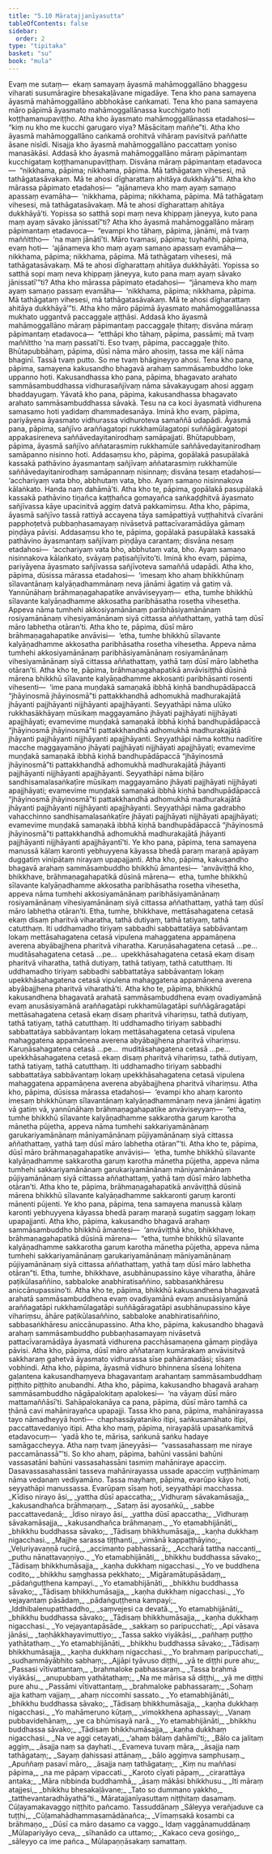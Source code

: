 ```yaml
---
title: "5.10 Māratajjanīyasutta"
tableOfContents: false
sidebar:
  order: 2
type: "tipitaka"
basket: "su"
book: "mula"
---
```



<DynamicBreadcrumb />

<Division number="506" book="mula">

<Paragraph number="1733" book="mula">
Evaṃ me sutaṃ—  ekaṃ samayaṃ āyasmā mahāmoggallāno bhaggesu viharati susumāragire bhesakaḷāvane migadāye. Tena kho pana samayena āyasmā mahāmoggallāno abbhokāse caṅkamati. Tena kho pana samayena māro pāpimā āyasmato mahāmoggallānassa kucchigato hoti koṭṭhamanupaviṭṭho. Atha kho āyasmato mahāmoggallānassa etadahosi—  “kiṃ nu kho me kucchi garugaro viya? Māsācitaṃ maññe”ti. Atha kho āyasmā mahāmoggallāno caṅkamā orohitvā vihāraṃ pavisitvā paññatte āsane nisīdi. Nisajja kho āyasmā mahāmoggallāno paccattaṃ yoniso manasākāsi.
</Paragraph>

<Paragraph number="1734" book="mula">
Addasā kho āyasmā mahāmoggallāno māraṃ pāpimantaṃ kucchigataṃ koṭṭhamanupaviṭṭhaṃ. Disvāna māraṃ pāpimantaṃ etadavoca—  “nikkhama, pāpima; nikkhama, pāpima. Mā tathāgataṃ vihesesi, mā tathāgatasāvakaṃ. Mā te ahosi dīgharattaṃ ahitāya dukkhāyā”ti.
</Paragraph>

<Paragraph number="1735" book="mula">
Atha kho mārassa pāpimato etadahosi—  “ajānameva kho maṃ ayaṃ samaṇo apassaṃ evamāha—  ‘nikkhama, pāpima; nikkhama, pāpima. Mā tathāgataṃ vihesesi, mā tathāgatasāvakaṃ. Mā te ahosi dīgharattaṃ ahitāya dukkhāyā’ti. Yopissa so satthā sopi maṃ neva khippaṃ jāneyya, kuto pana maṃ ayaṃ sāvako jānissatī”ti?
</Paragraph>

<Paragraph number="1736" book="mula">
Atha kho āyasmā mahāmoggallāno māraṃ pāpimantaṃ etadavoca—  “evampi kho tāhaṃ, pāpima, jānāmi, mā tvaṃ maññittho—  ‘na maṃ jānātī’ti. Māro tvamasi, pāpima; tuyhañhi, pāpima, evaṃ hoti—  ‘ajānameva kho maṃ ayaṃ samaṇo apassaṃ evamāha—  nikkhama, pāpima; nikkhama, pāpima. Mā tathāgataṃ vihesesi, mā tathāgatasāvakaṃ. Mā te ahosi dīgharattaṃ ahitāya dukkhāyāti. Yopissa so satthā sopi maṃ neva khippaṃ jāneyya, kuto pana maṃ ayaṃ sāvako jānissatī’”ti?
</Paragraph>

<Paragraph number="1737" book="mula">
Atha kho mārassa pāpimato etadahosi—  “jānameva kho maṃ ayaṃ samaṇo passaṃ evamāha—  ‘nikkhama, pāpima; nikkhama, pāpima. Mā tathāgataṃ vihesesi, mā tathāgatasāvakaṃ. Mā te ahosi dīgharattaṃ ahitāya dukkhāyā’”ti. Atha kho māro pāpimā āyasmato mahāmoggallānassa mukhato uggantvā paccaggaḷe aṭṭhāsi.
</Paragraph>

</Division>
<Division number="507" book="mula">

<Paragraph number="1738" book="mula">
Addasā kho āyasmā mahāmoggallāno māraṃ pāpimantaṃ paccaggaḷe ṭhitaṃ; disvāna māraṃ pāpimantaṃ etadavoca—  “etthāpi kho tāhaṃ, pāpima, passāmi; mā tvaṃ maññittho ‘na maṃ passatī’ti. Eso tvaṃ, pāpima, paccaggaḷe ṭhito. Bhūtapubbāhaṃ, pāpima, dūsī nāma māro ahosiṃ, tassa me kāḷī nāma bhaginī. Tassā tvaṃ putto. So me tvaṃ bhāgineyyo ahosi. Tena kho pana, pāpima, samayena kakusandho bhagavā arahaṃ sammāsambuddho loke uppanno hoti. Kakusandhassa kho pana, pāpima, bhagavato arahato sammāsambuddhassa vidhurasañjīvaṃ nāma sāvakayugaṃ ahosi aggaṃ bhaddayugaṃ. Yāvatā kho pana, pāpima, kakusandhassa bhagavato arahato sammāsambuddhassa sāvakā. Tesu na ca koci āyasmatā vidhurena samasamo hoti yadidaṃ dhammadesanāya. Iminā kho evaṃ, pāpima, pariyāyena āyasmato vidhurassa vidhuroteva samaññā udapādi.
</Paragraph>

<Paragraph number="1739" book="mula">
Āyasmā pana, pāpima, sañjīvo araññagatopi rukkhamūlagatopi suññāgāragatopi appakasireneva saññāvedayitanirodhaṃ samāpajjati. Bhūtapubbaṃ, pāpima, āyasmā sañjīvo aññatarasmiṃ rukkhamūle saññāvedayitanirodhaṃ samāpanno nisinno hoti. Addasaṃsu kho, pāpima, gopālakā pasupālakā kassakā pathāvino āyasmantaṃ sañjīvaṃ aññatarasmiṃ rukkhamūle saññāvedayitanirodhaṃ samāpannaṃ nisinnaṃ; disvāna tesaṃ etadahosi—  ‘acchariyaṃ vata bho, abbhutaṃ vata, bho. Ayaṃ samaṇo nisinnakova kālaṅkato. Handa naṃ dahāmā’ti. Atha kho te, pāpima, gopālakā pasupālakā kassakā pathāvino tiṇañca kaṭṭhañca gomayañca saṅkaḍḍhitvā āyasmato sañjīvassa kāye upacinitvā aggiṃ datvā pakkamiṃsu. Atha kho, pāpima, āyasmā sañjīvo tassā rattiyā accayena tāya samāpattiyā vuṭṭhahitvā cīvarāni papphoṭetvā pubbaṇhasamayaṃ nivāsetvā pattacīvaramādāya gāmaṃ piṇḍāya pāvisi. Addasaṃsu kho te, pāpima, gopālakā pasupālakā kassakā pathāvino āyasmantaṃ sañjīvaṃ piṇḍāya carantaṃ; disvāna nesaṃ etadahosi—  ‘acchariyaṃ vata bho, abbhutaṃ vata, bho. Ayaṃ samaṇo nisinnakova kālaṅkato, svāyaṃ paṭisañjīvito’ti. Iminā kho evaṃ, pāpima, pariyāyena āyasmato sañjīvassa sañjīvoteva samaññā udapādi.
</Paragraph>

</Division>
<Division number="508" book="mula">

<Paragraph number="1740" book="mula">
Atha kho, pāpima, dūsissa mārassa etadahosi—  ‘imesaṃ kho ahaṃ bhikkhūnaṃ sīlavantānaṃ kalyāṇadhammānaṃ neva jānāmi āgatiṃ vā gatiṃ vā. Yannūnāhaṃ brāhmaṇagahapatike anvāviseyyaṃ—  etha, tumhe bhikkhū sīlavante kalyāṇadhamme akkosatha paribhāsatha rosetha vihesetha. Appeva nāma tumhehi akkosiyamānānaṃ paribhāsiyamānānaṃ rosiyamānānaṃ vihesiyamānānaṃ siyā cittassa aññathattaṃ, yathā taṃ dūsī māro labhetha otāran’ti. Atha kho te, pāpima, dūsī māro brāhmaṇagahapatike anvāvisi—  ‘etha, tumhe bhikkhū sīlavante kalyāṇadhamme akkosatha paribhāsatha rosetha vihesetha. Appeva nāma tumhehi akkosiyamānānaṃ paribhāsiyamānānaṃ rosiyamānānaṃ vihesiyamānānaṃ siyā cittassa aññathattaṃ, yathā taṃ dūsī māro labhetha otāran’ti.
</Paragraph>

<Paragraph number="1741" book="mula">
Atha kho te, pāpima, brāhmaṇagahapatikā anvāvisiṭṭhā dūsinā mārena bhikkhū sīlavante kalyāṇadhamme akkosanti paribhāsanti rosenti vihesenti—  ‘ime pana muṇḍakā samaṇakā ibbhā kiṇhā bandhupādāpaccā “jhāyinosmā jhāyinosmā”ti pattakkhandhā adhomukhā madhurakajātā jhāyanti pajjhāyanti nijjhāyanti apajjhāyanti. Seyyathāpi nāma ulūko rukkhasākhāyaṃ mūsikaṃ maggayamāno jhāyati pajjhāyati nijjhāyati apajjhāyati; evamevime muṇḍakā samaṇakā ibbhā kiṇhā bandhupādāpaccā “jhāyinosmā jhāyinosmā”ti pattakkhandhā adhomukhā madhurakajātā jhāyanti pajjhāyanti nijjhāyanti apajjhāyanti. Seyyathāpi nāma kotthu nadītīre macche maggayamāno jhāyati pajjhāyati nijjhāyati apajjhāyati; evamevime muṇḍakā samaṇakā ibbhā kiṇhā bandhupādāpaccā “jhāyinosmā jhāyinosmā”ti pattakkhandhā adhomukhā madhurakajātā jhāyanti pajjhāyanti nijjhāyanti apajjhāyanti. Seyyathāpi nāma biḷāro sandhisamalasaṅkaṭīre mūsikaṃ maggayamāno jhāyati pajjhāyati nijjhāyati apajjhāyati; evamevime muṇḍakā samaṇakā ibbhā kiṇhā bandhupādāpaccā “jhāyinosmā jhāyinosmā”ti pattakkhandhā adhomukhā madhurakajātā jhāyanti pajjhāyanti nijjhāyanti apajjhāyanti. Seyyathāpi nāma gadrabho vahacchinno sandhisamalasaṅkaṭīre jhāyati pajjhāyati nijjhāyati apajjhāyati; evamevime muṇḍakā samaṇakā ibbhā kiṇhā bandhupādāpaccā “jhāyinosmā jhāyinosmā”ti pattakkhandhā adhomukhā madhurakajātā jhāyanti pajjhāyanti nijjhāyanti apajjhāyantī’ti.
</Paragraph>

<Paragraph number="1742" book="mula">
Ye kho pana, pāpima, tena samayena manussā kālaṃ karonti yebhuyyena kāyassa bhedā paraṃ maraṇā apāyaṃ duggatiṃ vinipātaṃ nirayaṃ upapajjanti.
</Paragraph>

</Division>
<Division number="509" book="mula">

<Paragraph number="1743" book="mula">
Atha kho, pāpima, kakusandho bhagavā arahaṃ sammāsambuddho bhikkhū āmantesi—  ‘anvāviṭṭhā kho, bhikkhave, brāhmaṇagahapatikā dūsinā mārena—  etha, tumhe bhikkhū sīlavante kalyāṇadhamme akkosatha paribhāsatha rosetha vihesetha, appeva nāma tumhehi akkosiyamānānaṃ paribhāsiyamānānaṃ rosiyamānānaṃ vihesiyamānānaṃ siyā cittassa aññathattaṃ, yathā taṃ dūsī māro labhetha otāran’ti. Etha, tumhe, bhikkhave, mettāsahagatena cetasā ekaṃ disaṃ pharitvā viharatha, tathā dutiyaṃ, tathā tatiyaṃ, tathā catutthaṃ. Iti uddhamadho tiriyaṃ sabbadhi sabbattatāya sabbāvantaṃ lokaṃ mettāsahagatena cetasā vipulena mahaggatena appamāṇena averena abyābajjhena pharitvā viharatha. Karuṇāsahagatena cetasā …pe…  muditāsahagatena cetasā …pe…  upekkhāsahagatena cetasā ekaṃ disaṃ pharitvā viharatha, tathā dutiyaṃ, tathā tatiyaṃ, tathā catutthaṃ. Iti uddhamadho tiriyaṃ sabbadhi sabbattatāya sabbāvantaṃ lokaṃ upekkhāsahagatena cetasā vipulena mahaggatena appamāṇena averena abyābajjhena pharitvā viharathā’ti.
</Paragraph>

<Paragraph number="1744" book="mula">
Atha kho te, pāpima, bhikkhū kakusandhena bhagavatā arahatā sammāsambuddhena evaṃ ovadiyamānā evaṃ anusāsiyamānā araññagatāpi rukkhamūlagatāpi suññāgāragatāpi mettāsahagatena cetasā ekaṃ disaṃ pharitvā vihariṃsu, tathā dutiyaṃ, tathā tatiyaṃ, tathā catutthaṃ. Iti uddhamadho tiriyaṃ sabbadhi sabbattatāya sabbāvantaṃ lokaṃ mettāsahagatena cetasā vipulena mahaggatena appamāṇena averena abyābajjhena pharitvā vihariṃsu. Karuṇāsahagatena cetasā …pe…  muditāsahagatena cetasā …pe…  upekkhāsahagatena cetasā ekaṃ disaṃ pharitvā vihariṃsu, tathā dutiyaṃ, tathā tatiyaṃ, tathā catutthaṃ. Iti uddhamadho tiriyaṃ sabbadhi sabbattatāya sabbāvantaṃ lokaṃ upekkhāsahagatena cetasā vipulena mahaggatena appamāṇena averena abyābajjhena pharitvā vihariṃsu.
</Paragraph>

</Division>
<Division number="510" book="mula">

<Paragraph number="1745" book="mula">
Atha kho, pāpima, dūsissa mārassa etadahosi—  ‘evampi kho ahaṃ karonto imesaṃ bhikkhūnaṃ sīlavantānaṃ kalyāṇadhammānaṃ neva jānāmi āgatiṃ vā gatiṃ vā, yannūnāhaṃ brāhmaṇagahapatike anvāviseyyaṃ—  “etha, tumhe bhikkhū sīlavante kalyāṇadhamme sakkarotha garuṃ karotha mānetha pūjetha, appeva nāma tumhehi sakkariyamānānaṃ garukariyamānānaṃ māniyamānānaṃ pūjiyamānānaṃ siyā cittassa aññathattaṃ, yathā taṃ dūsī māro labhetha otāran”’ti.
</Paragraph>

<Paragraph number="1746" book="mula">
Atha kho te, pāpima, dūsī māro brāhmaṇagahapatike anvāvisi—  ‘etha, tumhe bhikkhū sīlavante kalyāṇadhamme sakkarotha garuṃ karotha mānetha pūjetha, appeva nāma tumhehi sakkariyamānānaṃ garukariyamānānaṃ māniyamānānaṃ pūjiyamānānaṃ siyā cittassa aññathattaṃ, yathā taṃ dūsī māro labhetha otāran’ti. Atha kho te, pāpima, brāhmaṇagahapatikā anvāviṭṭhā dūsinā mārena bhikkhū sīlavante kalyāṇadhamme sakkaronti garuṃ karonti mānenti pūjenti.
</Paragraph>

<Paragraph number="1747" book="mula">
Ye kho pana, pāpima, tena samayena manussā kālaṃ karonti yebhuyyena kāyassa bhedā paraṃ maraṇā sugatiṃ saggaṃ lokaṃ upapajjanti.
</Paragraph>

</Division>
<Division number="511" book="mula">

<Paragraph number="1748" book="mula">
Atha kho, pāpima, kakusandho bhagavā arahaṃ sammāsambuddho bhikkhū āmantesi—  ‘anvāviṭṭhā kho, bhikkhave, brāhmaṇagahapatikā dūsinā mārena—  “etha, tumhe bhikkhū sīlavante kalyāṇadhamme sakkarotha garuṃ karotha mānetha pūjetha, appeva nāma tumhehi sakkariyamānānaṃ garukariyamānānaṃ māniyamānānaṃ pūjiyamānānaṃ siyā cittassa aññathattaṃ, yathā taṃ dūsī māro labhetha otāran”ti. Etha, tumhe, bhikkhave, asubhānupassino kāye viharatha, āhāre paṭikūlasaññino, sabbaloke anabhiratisaññino, sabbasaṅkhāresu aniccānupassino’ti.
</Paragraph>

<Paragraph number="1749" book="mula">
Atha kho te, pāpima, bhikkhū kakusandhena bhagavatā arahatā sammāsambuddhena evaṃ ovadiyamānā evaṃ anusāsiyamānā araññagatāpi rukkhamūlagatāpi suññāgāragatāpi asubhānupassino kāye vihariṃsu, āhāre paṭikūlasaññino, sabbaloke anabhiratisaññino, sabbasaṅkhāresu aniccānupassino.
</Paragraph>

</Division>
<Division number="512" book="mula">

<Paragraph number="1750" book="mula">
Atha kho, pāpima, kakusandho bhagavā arahaṃ sammāsambuddho pubbaṇhasamayaṃ nivāsetvā pattacīvaramādāya āyasmatā vidhurena pacchāsamaṇena gāmaṃ piṇḍāya pāvisi. Atha kho, pāpima, dūsī māro aññataraṃ kumārakaṃ anvāvisitvā sakkharaṃ gahetvā āyasmato vidhurassa sīse pahāramadāsi; sīsaṃ vobhindi. Atha kho, pāpima, āyasmā vidhuro bhinnena sīsena lohitena gaḷantena kakusandhaṃyeva bhagavantaṃ arahantaṃ sammāsambuddhaṃ piṭṭhito piṭṭhito anubandhi. Atha kho, pāpima, kakusandho bhagavā arahaṃ sammāsambuddho nāgāpalokitaṃ apalokesi—  ‘na vāyaṃ dūsī māro mattamaññāsī’ti. Sahāpalokanāya ca pana, pāpima, dūsī māro tamhā ca ṭhānā cavi mahānirayañca upapajji.
</Paragraph>

<Paragraph number="1751" book="mula">
Tassa kho pana, pāpima, mahānirayassa tayo nāmadheyyā honti—  chaphassāyataniko itipi, saṅkusamāhato itipi, paccattavedaniyo itipi. Atha kho maṃ, pāpima, nirayapālā upasaṅkamitvā etadavocuṃ—  ‘yadā kho te, mārisa, saṅkunā saṅku hadaye samāgaccheyya. Atha naṃ tvaṃ jāneyyāsi—  “vassasahassaṃ me niraye paccamānassā”’ti.
</Paragraph>

<Paragraph number="1752" book="mula">
So kho ahaṃ, pāpima, bahūni vassāni bahūni vassasatāni bahūni vassasahassāni tasmiṃ mahāniraye apacciṃ. Dasavassasahassāni tasseva mahānirayassa ussade apacciṃ vuṭṭhānimaṃ nāma vedanaṃ vediyamāno. Tassa mayhaṃ, pāpima, evarūpo kāyo hoti, seyyathāpi manussassa. Evarūpaṃ sīsaṃ hoti, seyyathāpi macchassa.
</Paragraph>

</Division>
<Division number="513" book="mula">

<Paragraph number="1753" type="verses" book="mula">
_Kīdiso nirayo āsi,_  
_yattha dūsī apaccatha;_  
_Vidhuraṃ sāvakamāsajja,_  
_kakusandhañca brāhmaṇaṃ._  

</Paragraph>

<Paragraph number="1754" type="verses" book="mula">
_Sataṃ āsi ayosaṅkū,_  
_sabbe paccattavedanā;_  
_Īdiso nirayo āsi,_  
_yattha dūsī apaccatha;_  
_Vidhuraṃ sāvakamāsajja,_  
_kakusandhañca brāhmaṇaṃ._  

</Paragraph>

<Paragraph number="1755" type="verses" book="mula">
_Yo etamabhijānāti,_  
_bhikkhu buddhassa sāvako;_  
_Tādisaṃ bhikkhumāsajja,_  
_kaṇha dukkhaṃ nigacchasi._  

</Paragraph>

<Paragraph number="1756" type="verses" book="mula">
_Majjhe sarassa tiṭṭhanti,_  
_vimānā kappaṭṭhāyino;_  
_Veḷuriyavaṇṇā rucirā,_  
_accimanto pabhassarā;_  
_Accharā tattha naccanti,_  
_puthu nānattavaṇṇiyo._  

</Paragraph>

<Paragraph number="1757" type="verses" book="mula">
_Yo etamabhijānāti,_  
_bhikkhu buddhassa sāvako;_  
_Tādisaṃ bhikkhumāsajja,_  
_kaṇha dukkhaṃ nigacchasi._  

</Paragraph>

<Paragraph number="1758" type="verses" book="mula">
_Yo ve buddhena codito,_  
_bhikkhu saṃghassa pekkhato;_  
_Migāramātupāsādaṃ,_  
_pādaṅguṭṭhena kampayi._  

</Paragraph>

<Paragraph number="1759" type="verses" book="mula">
_Yo etamabhijānāti,_  
_bhikkhu buddhassa sāvako;_  
_Tādisaṃ bhikkhumāsajja,_  
_kaṇha dukkhaṃ nigacchasi._  

</Paragraph>

<Paragraph number="1760" type="verses" book="mula">
_Yo vejayantaṃ pāsādaṃ,_  
_pādaṅguṭṭhena kampayi;_  
_Iddhibalenupatthaddho,_  
_saṃvejesi ca devatā._  

</Paragraph>

<Paragraph number="1761" type="verses" book="mula">
_Yo etamabhijānāti,_  
_bhikkhu buddhassa sāvako;_  
_Tādisaṃ bhikkhumāsajja,_  
_kaṇha dukkhaṃ nigacchasi._  

</Paragraph>

<Paragraph number="1762" type="verses" book="mula">
_Yo vejayantapāsāde,_  
_sakkaṃ so paripucchati;_  
_Api vāsava jānāsi,_  
_taṇhākkhayavimuttiyo;_  
_Tassa sakko viyākāsi,_  
_pañhaṃ puṭṭho yathātathaṃ._  

</Paragraph>

<Paragraph number="1763" type="verses" book="mula">
_Yo etamabhijānāti,_  
_bhikkhu buddhassa sāvako;_  
_Tādisaṃ bhikkhumāsajja,_  
_kaṇha dukkhaṃ nigacchasi._  

</Paragraph>

<Paragraph number="1764" type="verses" book="mula">
_Yo brahmaṃ paripucchati,_  
_sudhammāyābhito sabhaṃ;_  
_Ajjāpi tyāvuso diṭṭhi,_  
_yā te diṭṭhi pure ahu;_  
_Passasi vītivattantaṃ,_  
_brahmaloke pabhassaraṃ._  

</Paragraph>

<Paragraph number="1765" type="verses" book="mula">
_Tassa brahmā viyākāsi,_  
_anupubbaṃ yathātathaṃ;_  
_Na me mārisa sā diṭṭhi,_  
_yā me diṭṭhi pure ahu._  

</Paragraph>

<Paragraph number="1766" type="verses" book="mula">
_Passāmi vītivattantaṃ,_  
_brahmaloke pabhassaraṃ;_  
_Sohaṃ ajja kathaṃ vajjaṃ,_  
_ahaṃ niccomhi sassato._  

</Paragraph>

<Paragraph number="1767" type="verses" book="mula">
_Yo etamabhijānāti,_  
_bhikkhu buddhassa sāvako;_  
_Tādisaṃ bhikkhumāsajja,_  
_kaṇha dukkhaṃ nigacchasi._  

</Paragraph>

<Paragraph number="1768" type="verses" book="mula">
_Yo mahāmeruno kūṭaṃ,_  
_vimokkhena aphassayi;_  
_Vanaṃ pubbavidehānaṃ,_  
_ye ca bhūmisayā narā._  

</Paragraph>

<Paragraph number="1769" type="verses" book="mula">
_Yo etamabhijānāti,_  
_bhikkhu buddhassa sāvako;_  
_Tādisaṃ bhikkhumāsajja,_  
_kaṇha dukkhaṃ nigacchasi._  

</Paragraph>

<Paragraph number="1770" type="verses" book="mula">
_Na ve aggi cetayati,_  
_‘ahaṃ bālaṃ ḍahāmī’ti;_  
_Bālo ca jalitaṃ aggiṃ,_  
_āsajja naṃ sa ḍayhati._  

</Paragraph>

<Paragraph number="1771" type="verses" book="mula">
_Evameva tuvaṃ māra,_  
_āsajja naṃ tathāgataṃ;_  
_Sayaṃ ḍahissasi attānaṃ,_  
_bālo aggiṃva samphusaṃ._  

</Paragraph>

<Paragraph number="1772" type="verses" book="mula">
_Apuññaṃ pasavī māro,_  
_āsajja naṃ tathāgataṃ;_  
_Kiṃ nu maññasi pāpima,_  
_na me pāpaṃ vipaccati._  

</Paragraph>

<Paragraph number="1773" type="verses" book="mula">
_Karoto cīyati pāpaṃ,_  
_cirarattāya antaka;_  
_Māra nibbinda buddhamhā,_  
_āsaṃ mākāsi bhikkhusu._  

</Paragraph>

<Paragraph number="1774" type="verses" book="mula">
_Iti māraṃ atajjesi,_  
_bhikkhu bhesakaḷāvane;_  
_Tato so dummano yakkho,_  
_tatthevantaradhāyathā”ti._  


</Paragraph>
</Division>

<Paragraph number="1775" type="center" book="mula">
Māratajjanīyasuttaṃ niṭṭhitaṃ dasamaṃ.



</Paragraph>

<Paragraph number="1776" type="center" book="mula">
Cūḷayamakavaggo niṭṭhito pañcamo.



</Paragraph>

<Paragraph number="1777" type="center" book="mula">
Tassuddānaṃ


</Paragraph>

<Paragraph number="1778" type="verses" book="mula">
_Sāleyya verañjaduve ca tuṭṭhi,_  
_Cūḷamahādhammasamādānañca;_  
_Vīmaṃsakā kosambi ca brāhmaṇo,_  
_Dūsī ca māro dasamo ca vaggo._  


</Paragraph>

<Paragraph number="1779" type="center" book="mula">
Idaṃ vaggānamuddānaṃ


</Paragraph>

<Paragraph number="1780" type="verses" book="mula">
_Mūlapariyāyo ceva,_  
_sīhanādo ca uttamo;_  
_Kakaco ceva gosiṅgo,_  
_sāleyyo ca ime pañca._  


</Paragraph>

<Paragraph number="1781" type="center" book="mula">
Mūlapaṇṇāsakaṃ samattaṃ.
</Paragraph>